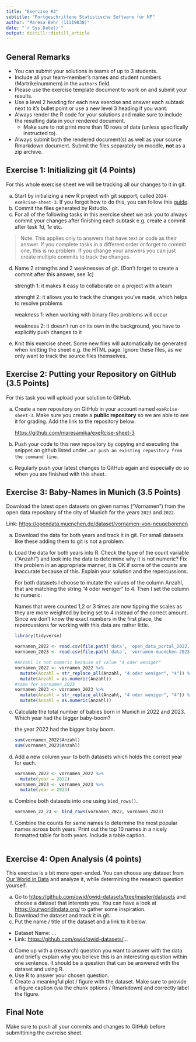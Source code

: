 ```yaml
---
title: "Exercise #3"
subtitle: "Fortgeschrittene Statistische Software für NF"
author: "Maresa Behr (11119838)"
date: "`r Sys.Date()`"
output: distill::distill_article
---
```


## General Remarks

-   You can submit your solutions in teams of up to 3 students.
-   Include all your team-member's names and student numbers (Martrikelnummern) in the `authors` field.
-   Please use the exercise template document to work on and submit your results.
-   Use a level 2 heading for each new exercise and answer each subtask next to it's bullet point or use a new level 3 heading if you want.
-   Always render the R code for your solutions and make sure to include the resulting data in your rendered document.
    -   Make sure to not print more than 10 rows of data (unless specifically instructed to).
-   Always submit both the rendered document(s) as well as your source Rmarkdown document. Submit the files separately on moodle, **not** as a zip archive.

## Exercise 1: Initializing git (4 Points)

For this whole exercise sheet we will be tracking all our changes to it in git.

a)  Start by initializing a new R project with git support, called `2024-exeRcise-sheet-3`. If you forgot how to do this, you can follow this [guide](https://malikaihle.github.io/Introduction-RStudio-Git-GitHub/rstudio_project.html).
b)  Commit the files generated by Rstudio.
c)  For all of the following tasks in this exercise sheet we ask you to always commit your changes after finishing each subtask e.g. create a commit after task *1d*, *1e* etc.

> Note: This applies only to answers that have text or code as their answer. If you complete tasks in a different order or forget to commit one, this is no problem. If you change your answers you can just create multiple commits to track the changes.

d)  Name 2 strengths and 2 weaknesses of git. (Don't forget to create a commit after this answer, see *1c*)

    strength 1: it makes it easy to collaborate on a project with a team

    strenght 2: it allows you to track the changes you've made, which helps to resolve problems

    weakness 1: when working with binary files problems will occur

    weakness 2: it doesn't run on its own in the background, you have to explicitly push changes to it

e)  Knit this exercise sheet. Some new files will automatically be generated when knitting the sheet e.g. the HTML page. Ignore these files, as we only want to track the source files themselves.

## Exercise 2: Putting your Repository on GitHub (3.5 Points)

For this task you will upload your solution to GitHub.

a)  Create a new repository on GitHub in your account named `exeRcise-sheet-3`. Make sure you create a **public repository** so we are able to see it for grading. Add the link to the repository below:

    <https://github.com/maresamika/exeRcise-sheet-3>

b)  Push your code to this new repository by copying and executing the snippet on github listed under `…or push an existing repository from the command line`.

c)  Regularly push your latest changes to GitHub again and especially do so when you are finished with this sheet.

## Exercise 3: Baby-Names in Munich (3.5 Points)

Download the latest open datasets on given names ("Vornamen") from the open data repository of the city of Munich for the years `2023` and `2022`.

Link: <https://opendata.muenchen.de/dataset/vornamen-von-neugeborenen>

a)  Download the data for both years and track it in git. For small datasets like these adding them to git is not a problem.

b)  Load the data for both years into R. Check the type of the count variable ("Anzahl") and look into the data to determine why it is not numeric? Fix the problem in an appropriate manner, it is OK if some of the counts are inaccurate because of this. Explain your solution and the repercussions.

    For both datasets I choose to mutate the values of the column Anzahl, that are matching the string "4 oder weniger" to 4. Then I set the column to numeric.

    Names that were counted 1,2 or 3 times are now tipping the scales as they are more weighted by being set to 4 instead of the correct amount. Since we don't know the exact numbers in the first place, the repercussions for working with this data are rather little.

    ```r
    library(tidyverse)

    vornamen_2022 <- read.csv(file.path('data', 'open_data_portal_2022.csv'))
    vornamen_2023 <- read.csv(file.path('data', 'vornamen-muenchen-2023.csv'))

    #Anzahl is not numeric because of value "4 oder weniger"
    vornamen_2022 <- vornamen_2022 %>% 
      mutate(Anzahl = str_replace_all(Anzahl, "4 oder weniger", "4")) %>% 
      mutate(Anzahl = as.numeric(Anzahl))
    #same for vornamen_2023
    vornamen_2023 <- vornamen_2023 %>% 
      mutate(Anzahl = str_replace_all(Anzahl, "4 oder weniger", "4")) %>% 
      mutate(Anzahl = as.numeric(Anzahl))


    ```

c)  Calculate the total number of babies born in Munich in 2022 and 2023. Which year had the bigger baby-boom?

    the year 2022 had the bigger baby boom.

    ```r
    sum(vornamen_2022$Anzahl)
    sum(vornamen_2023$Anzahl)
    ```

d)  Add a new column `year` to both datasets which holds the correct year for each.

    ```r
    vornamen_2022 <- vornamen_2022 %>% 
      mutate(year = 2022)
    vornamen_2023 <- vornamen_2023 %>% 
      mutate(year = 2023)
    ```

e)  Combine both datasets into one using `bind_rows()`.

    ```r
    vornamen_22_23 <- bind_rows(vornamen_2022, vornamen_2023)
    ```

f)  Combine the counts for same names to determine the most popular names across both years. Print out the top 10 names in a nicely formatted table for both years. Include a table caption.

    ```r

    ```

## Exercise 4: Open Analysis (4 points)

This exercise is a bit more open-ended. You can choose any dataset from [Our World in Data](https://ourworldindata.org/) and analyze it, while determining the research question yourself.

a)  Go to <https://github.com/owid/owid-datasets/tree/master/datasets> and choose a dataset that interests you. You can have a look at <https://ourworldindata.org/> to gather some inspiration.
b)  Download the dataset and track it in git.
c)  Put the name / title of the dataset and a link to it below.

-   Dataset Name: ...
-   Link: <https://github.com/owid/owid-datasets/>...

d)  Come up with a (research) question you want to answer with the data and briefly explain why you believe this is an interesting question within one sentence. It should be a question that can be answered with the dataset and using R.
e)  Use R to answer your chosen question.
f)  Create a meaningful plot / figure with the dataset. Make sure to provide a figure caption (via the chunk options / Rmarkdown) and correctly label the figure.

## Final Note

Make sure to push all your commits and changes to GitHub before submittining the exercise sheet.
